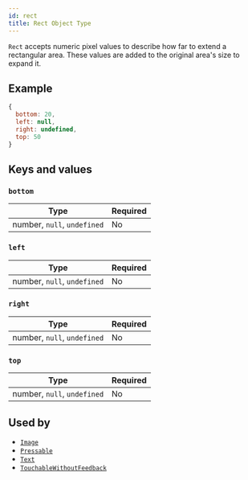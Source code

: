 ```yaml
---
id: rect
title: Rect Object Type
---
```


`Rect` accepts numeric pixel values to describe how far to extend a rectangular area. These values are added to the original area's size to expand it.

## Example

```js
{
  bottom: 20,
  left: null,
  right: undefined,
  top: 50
}
```

## Keys and values

### `bottom`

| Type                        | Required |
| --------------------------- | -------- |
| number, `null`, `undefined` | No       |

### `left`

| Type                        | Required |
| --------------------------- | -------- |
| number, `null`, `undefined` | No       |

### `right`

| Type                        | Required |
| --------------------------- | -------- |
| number, `null`, `undefined` | No       |

### `top`

| Type                        | Required |
| --------------------------- | -------- |
| number, `null`, `undefined` | No       |

## Used by

- [`Image`](image.mdx)
- [`Pressable`](pressable.mdx)
- [`Text`](text.mdx)
- [`TouchableWithoutFeedback`](touchablewithoutfeedback.mdx)
